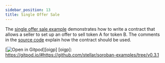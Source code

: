 ```yaml
---
sidebar_position: 13
title: Single Offer Sale
---
```


The [single offer sale example] demonstrates how to write a contract that allows
a seller to set up an offer to sell token A for token B. The comments in the
[source code] explain how the contract should be used.

[![Open in Gitpod](https://gitpod.io/button/open-in-gitpod.svg)][oigp]
[oigp]: https://gitpod.io/#https://github.com/stellar/soroban-examples/tree/v0.3.1

[single offer sale example]: https://github.com/stellar/soroban-examples/tree/v0.3.1/single_offer
[source code]: https://github.com/stellar/soroban-examples/blob/v0.2.1/single_offer/src/lib.rs#L131
